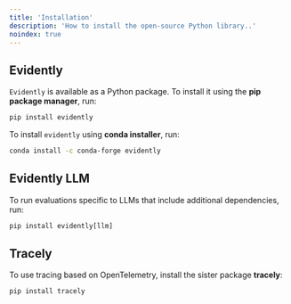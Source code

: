 ```yaml
---
title: 'Installation'
description: 'How to install the open-source Python library..'
noindex: true
---
```


## Evidently

`Evidently` is available as a Python package. To install it using the **pip package manager**, run:

```python
pip install evidently
```

To install `evidently` using **conda installer**, run:

```sh
conda install -c conda-forge evidently
```

## Evidently LLM

To run evaluations specific to LLMs that include additional dependencies, run:

```python
pip install evidently[llm]
```

## Tracely

To use tracing based on OpenTelemetry, install the sister package **tracely**:

```sh
pip install tracely
```